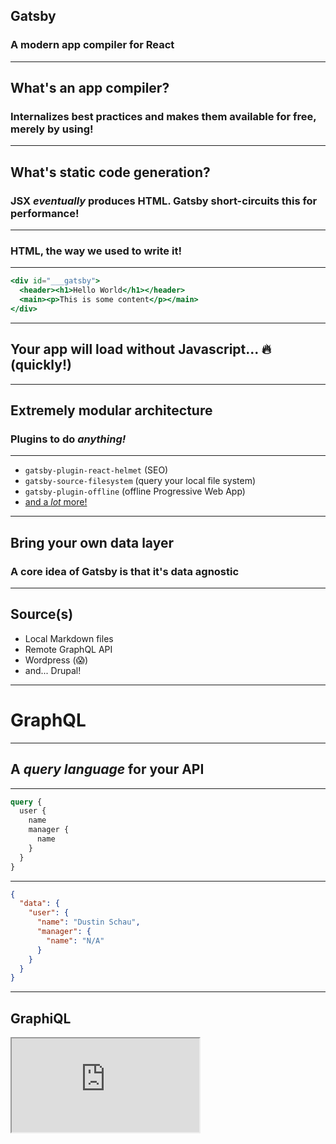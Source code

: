 

## Gatsby
### A modern app compiler for React

---

## What's an app compiler?

### Internalizes best practices and makes them available for free, merely by using!

---

## What's static code generation?

### JSX _eventually_ produces HTML. Gatsby short-circuits this for performance!

---

### HTML, the way we used to write it!

---


```jsx
<div id="___gatsby">
  <header><h1>Hello World</h1></header>
  <main><p>This is some content</p></main>
</div>
```

---

## Your app will load without Javascript... 🔥 (quickly!)

---

## Extremely modular architecture

### Plugins to do _anything!_

---

- `gatsby-plugin-react-helmet` (SEO)
- `gatsby-source-filesystem` (query your local file system)
- `gatsby-plugin-offline` (offline Progressive Web App)
- [and a _lot_ more!](https://www.gatsbyjs.org/plugins/)

---

## Bring your own data layer

### A core idea of Gatsby is that it's data agnostic

---

## Source(s)

- Local Markdown files
- Remote GraphQL API
- Wordpress (😱)
- and... Drupal!

---

# GraphQL

---

## A _query language_ for your API

---


```graphql
query {
  user {
    name
    manager {
      name
    }
  }
}
```

---


```json
{
  "data": {
    "user": {
      "name": "Dustin Schau",
      "manager": {
        "name": "N/A"
      }
    }
  }
}
```

---

## GraphiQL

<div>
  <iframe src="https://711808k40x.sse.codesandbox.io/___graphql?query=%7B%0A%20%20site%20%7B%0A%20%20%20%20siteMetadata%20%7B%0A%20%20%20%20%20%20title%0A%20%20%20%20%7D%0A%20%20%7D%0A%7D%0A" style={{ height: '80vh', width: '80vw' }} />
</div>

---

## Gatsby leverages GraphQL at _Build Time_ 🎉

---

## Gatsby parses queries in React components

- Use (local) schema to query against
- Parse queries, and inject components with data
- No run-time cost _at all_ for this
- e.g. you don't hit the CMS client-side

---

## Let's take a look

---


```jsx
import React from 'react'
import { graphql } from 'gatsby'

export default function IndexPage({ data }) {
  return <h1>{data.site.siteMetadata.title}</h1>
}

export const indexQuery = graphql`
  {
    site {
      siteMetadata {
        title
      }
    }
  }
`
```

---

- The shape _matches_ the data
- The query is compiled away (no run time cost!)
- Static HTML is produced (🎉)

---


```html
<div id="___gatsby">
  <h1>Your App Name</h1>
</div>
```

---

## Gatsby is... amazing.

---

## Gatsby is _your_ web compiler.

---


## Lab 01

### Getting Started and Set Up

<Link href="/labs/01-set-up/">Take me to the Lab</Link>

